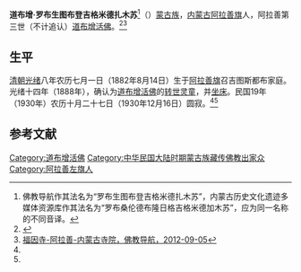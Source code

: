 '''道布增·罗布生图布登吉格米德扎木苏'''<ref>佛教导航作其法名为“罗布生图布登吉格米德扎木苏”，内蒙古历史文化遗迹多媒体资源库作其法名为“罗布桑伦德布隆日格吉格米德加木苏”，应为同一名称的不同音译。</ref>（{{bd|1882年|8月14日|1930年|12月16日}}）[[蒙古族|蒙古族]]，[[内蒙古|内蒙古]][[阿拉善旗|阿拉善旗]]人，阿拉善第三世（不计追认）[[道布增活佛|道布增活佛]]。<ref name=nmglswh>{{Cite web |url=http://www.nmgcnt.com/nmglswh/lsyjsm_1/smdz_21/smdz/201209/t20120903_30677.html |title=福因寺活佛，内蒙古历史文化遗迹多媒体资源库，2012-09-03 |access-date=2013-07-15 |archive-url=https://web.archive.org/web/20160304104702/http://www.nmgcnt.com/nmglswh/lsyjsm_1/smdz_21/smdz/201209/t20120903_30677.html |archive-date=2016-03-04 |dead-url=yes }}</ref><ref name=fjdh>[http://www.fjdh.com/ffzt/fjhy/ahsy2012/09/091927185795.html 福因寺-阿拉善-内蒙古寺院，佛教导航，2012-09-05]{{dead link|date=2018年4月 |bot=InternetArchiveBot |fix-attempted=yes }}</ref>

==生平==
[[清朝|清朝]][[光绪|光绪]]八年农历七月一日（1882年8月14日）生于[[阿拉善旗|阿拉善旗]]召吉图斯都布家庭。光绪十四年（1888年），确认为[[道布增活佛|道布增活佛]]的[[转世灵童|转世灵童]]，并[[坐床|坐床]]。民国19年（1930年）农历十月二十七日（1930年12月16日）圆寂。<ref name=nmglswh/><ref name=fjdh/>

==参考文献==
{{reflist}}

{{start box}}
{{s-rel|bu}}
{{s-before|[[道布增·伊西旦增敖斯尔|道布增·伊西旦增敖斯尔]]}}
{{s-title|[[道布增活佛|道布增活佛]]|1888年—1930年}}
{{s-after|[[道布增·鲁布生吉格米德|道布增·鲁布生吉格米德]]}}
{{end box}}

[[Category:道布增活佛|Category:道布增活佛]]
[[Category:中华民国大陆时期蒙古族藏传佛教出家众|Category:中华民国大陆时期蒙古族藏传佛教出家众]]
[[Category:阿拉善左旗人|Category:阿拉善左旗人]]